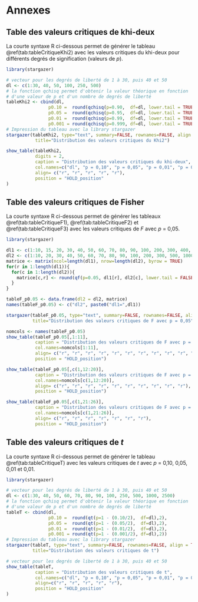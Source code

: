 # Annexes {#annexes}

## Table des valeurs critiques de khi-deux {#annexe1}

La courte syntaxe R ci-dessous permet de générer le tableau \@ref(tab:tableCritiqueKhi2) avec les valeurs critiques du khi-deux pour différents degrés de signification (valeurs de *p*).

```r
library(stargazer)

# vecteur pour les degrés de liberté de 1 à 30, puis 40 et 50
dl <- c(1:30, 40, 50, 100, 250, 500) 
# la fonction qchisq permet d'obtenir la valeur théorique en fonction 
# d'une valeur de p et d'un nombre de degrés de liberté
tableKhi2 <- cbind(dl,
                p0.10 =  round(qchisq(p=0.90,  df=dl, lower.tail = TRUE),3),
                p0.05 =  round(qchisq(p=0.95,  df=dl, lower.tail = TRUE),3),
                p0.01 =  round(qchisq(p=0.99,  df=dl, lower.tail = TRUE),3),
                p0.001 = round(qchisq(p=0.999, df=dl, lower.tail = TRUE),3))
# Impression du tableau avec la library stargazer
stargazer(tableKhi2, type="text", summary=FALSE, rownames=FALSE, align = TRUE, digits = 2,
           title="Distribution des valeurs critiques du Khi2")
```

\newpage

```r
show_table(tableKhi2, 
           digits = 2,
           caption = "Distribution des valeurs critiques du khi-deux",
           col.names=c("dl", "p = 0,10", "p = 0,05", "p = 0,01", "p = 0,001"),
           align= c("r", "r", "r", "r", "r"),
           position = "HOLD_position"
)
```

\newpage

## Table des valeurs critiques de Fisher {#annexe2}

La courte syntaxe R ci-dessous permet de générer les tableaux \@ref(tab:tableCritiqueF1), \@ref(tab:tableCritiqueF2) et \@ref(tab:tableCritiqueF3) avec les valeurs critiques de *F* avec *p*&nbsp;=&nbsp;0,05.

```r
library(stargazer)

dl1 <- c(1:10, 15, 20, 30, 40, 50, 60, 70, 80, 90, 100, 200, 300, 400, 500, 1000)
dl2 <- c(1:10, 20, 30, 40, 50, 60, 70, 80, 90, 100, 200, 300, 500, 1000, 2000)
matrice <- matrix(ncol=length(dl1), nrow=length(dl2), byrow = TRUE)
for(r in 1:length(dl1)){
  for(c in 1:length(dl2)){
    matrice[c,r] <- round(qf(p=0.05, dl1[r], dl2[c], lower.tail = FALSE),2)
  }
}

tableF_p0.05 <- data.frame(dl2 = dl2, matrice)
names(tableF_p0.05) <- c("dl2", paste0("dl1=",dl1))

stargazer(tableF_p0.05, type="text", summary=FALSE, rownames=FALSE, align = TRUE, digits = 3,
          title="Distribution des valeurs critiques de F avec p = 0,05")
```

\newpage

```r
nomcols <- names(tableF_p0.05)
show_table(tableF_p0.05[,1:11], 
           caption = "Distribution des valeurs critiques de F avec p = 0,05",
           col.names=nomcols[1:11],
           align= c("r", "r", "r", "r", "r", "r", "r", "r", "r", "r", "r"),
           position = "HOLD_position")
```

\newpage


```r
show_table(tableF_p0.05[,c(1,12:20)], 
           caption = "Distribution des valeurs critiques de F avec p = 0,05 (suite)",
           col.names=nomcols[c(1,12:20)],
           align= c("r", "r", "r", "r", "r", "r", "r", "r", "r", "r"),
           position = "HOLD_position")
```
\newpage


```r
show_table(tableF_p0.05[,c(1,21:26)], 
           caption = "Distribution des valeurs critiques de F avec p = 0,05 (suite)",
           col.names=nomcols[c(1,21:26)],
           align= c("r", "r", "r", "r", "r", "r", "r"),
           position = "HOLD_position")
```
\newpage

## Table des valeurs critiques de *t* {#annexe3}

La courte syntaxe R ci-dessous permet de générer le tableau \@ref(tab:tableCritiqueT) avec les valeurs critiques de *t* avec *p*&nbsp;=&nbsp;0,10, 0,05, 0,01 et 0,01.

```r
library(stargazer)

# vecteur pour les degrés de liberté de 1 à 30, puis 40 et 50
dl <- c(1:30, 40, 50, 60, 70, 80, 90, 100, 250, 500, 1000, 2500) 
# la fonction qchisq permet d'obtenir la valeur théorique en fonction 
# d'une valeur de p et d'un nombre de degrés de liberté
tableT <- cbind(dl,
                p0.10 =  round(qt(p=1 - (0.10/2),  df=dl),2),
                p0.05 =  round(qt(p=1 - (0.05/2),  df=dl),2),
                p0.01 =  round(qt(p=1 - (0.01/2),  df=dl),2),
                p0.001 = round(qt(p=1 - (0.001/2), df=dl),2))
# Impression du tableau avec la library stargazer
stargazer(tableT, type="text", summary=FALSE, rownames=FALSE, align = TRUE, digits = 2,
          title="Distribution des valeurs critiques de t")
```
\newpage

```r
# vecteur pour les degrés de liberté de 1 à 30, puis 40 et 50
show_table(tableT, 
           caption = "Distribution des valeurs critiques de t",
           col.names=c("dl", "p = 0,10", "p = 0,05", "p = 0,01", "p = 0,001"),
           align=c("r", "r", "r", "r", "r"),
           position = "HOLD_position"
)
```

\newpage
